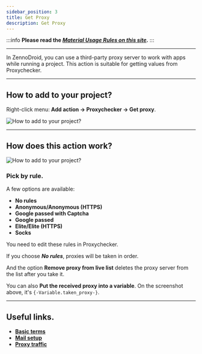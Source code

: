 ```yaml
---
sidebar_position: 3
title: Get Proxy
description: Get Proxy
---
```

:::info **Please read the [*Material Usage Rules on this site*](../Disclaimer).**
:::
_______________________________________________

In ZennoDroid, you can use a third-party proxy server to work with apps while running a project. This action is suitable for getting values from Proxychecker.
_______________________________________________
## How to add to your project?
Right-click menu: **Add action → Proxychecker → Get proxy**.

![How to add to your project?](./assets/GetProxy/GetProxy_pic1.png)
_______________________________________________
## How does this action work?
![How to add to your project?](./assets/GetProxy/GetProxy_pic2.png)

### Pick by rule.
A few options are available:
- **No rules**
- **Anonymous/Anonymous (HTTPS)**
- **Google passed with Captcha**
- **Google passed**
- **Elite/Elite (HTTPS)**
- **Socks**

You need to edit these rules in Proxychecker.

If you choose ***No rules***, proxies will be taken in order.

And the option **Remove proxy from live list** deletes the proxy server from the list after you take it.

You can also **Put the received proxy into a variable**.
On the screenshot above, it's `{-Variable.taken_proxy-}`.
_______________________________________________
## Useful links.
- [**Basic terms**](../basicterms)
- [**Mail setup**](../get-started/ProxyCheckerZD)
- [**Proxy traffic**](../Settings/Proxy_Traffic)
